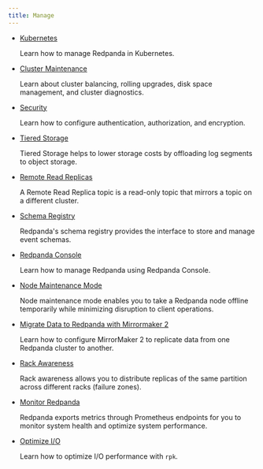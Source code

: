 ```yaml
---
title: Manage
---
```


<head>
    <meta name="title" content="Manage | Redpanda Docs"/>
    <meta name="description" content="Manage Redpanda."/>
</head>

- [Kubernetes](../manage/kubernetes)

  Learn how to manage Redpanda in Kubernetes.

- [Cluster Maintenance](../manage/cluster-maintenance)

  Learn about cluster balancing, rolling upgrades, disk space management, and cluster diagnostics.

- [Security](../manage/security)

  Learn how to configure authentication, authorization, and encryption.

- [Tiered Storage](../manage/tiered-storage)

  Tiered Storage helps to lower storage costs by offloading log segments to object storage. 

- [Remote Read Replicas](../manage/remote-read-replicas)

   A Remote Read Replica topic is a read-only topic that mirrors a topic on a different cluster. 

- [Schema Registry](../manage/schema-registry)
 
   Redpanda's schema registry provides the interface to store and manage event schemas. 

- [Redpanda Console](../manage/console/)

  Learn how to manage Redpanda using Redpanda Console.

- [Node Maintenance Mode](../manage/node-management)

  Node maintenance mode enables you to take a Redpanda node offline temporarily while minimizing disruption to client operations.

- [Migrate Data to Redpanda with Mirrormaker 2](../manage/data-migration)

  Learn how to configure MirrorMaker 2 to replicate data from one Redpanda cluster to another.

- [Rack Awareness](../manage/rack-awareness)

  Rack awareness allows you to distribute replicas of the same partition across different racks (failure zones). 

- [Monitor Redpanda](../manage/monitoring)

  Redpanda exports metrics through Prometheus endpoints for you to monitor system health and optimize system performance.

- [Optimize I/O](../manage/io-optimization)

  Learn how to optimize I/O performance with `rpk`. 